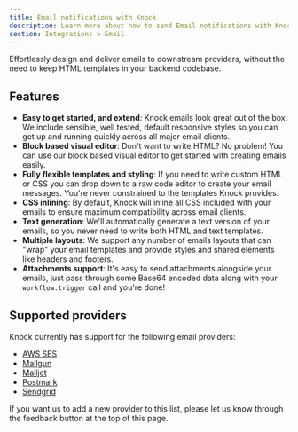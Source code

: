 ```yaml
---
title: Email notifications with Knock
description: Learn more about how to send Email notifications with Knock
section: Integrations > Email
---
```


Effortlessly design and deliver emails to downstream providers, without the need to keep HTML templates in your backend codebase.

## Features

- **Easy to get started, and extend**: Knock emails look great out of the box. We include sensible, well tested, default responsive styles so you can get up and running quickly across all major email clients.
- **Block based visual editor**: Don't want to write HTML? No problem! You can use our block based visual editor to get started with creating emails easily.
- **Fully flexible templates and styling**: If you need to write custom HTML or CSS you can drop down to a raw code editor to create your email messages. You're never constrained to the templates Knock provides.
- **CSS inlining**: By default, Knock will inline all CSS included with your emails to ensure maximum compatibility across email clients.
- **Text generation**: We'll automatically generate a text version of your emails, so you never need to write both HTML and text templates.
- **Multiple layouts**: We support any number of emails layouts that can "wrap" your email templates and provide styles and shared elements like headers and footers.
- **Attachments support**: It's easy to send attachments alongside your emails, just pass through some Base64 encoded data along with your `workflow.trigger` call and you're done!

## Supported providers

Knock currently has support for the following email providers:

- [AWS SES](/integrations/email/aws-ses)
- [Mailgun](/integrations/email/mailgun)
- [Mailjet](/integrations/email/mailjet)
- [Postmark](/integrations/email/postmark)
- [Sendgrid](/integrations/email/sendgrid)

If you want us to add a new provider to this list, please let us know through the feedback button at the top of this page.
